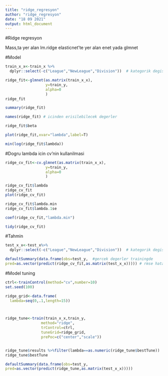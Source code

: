 ```yaml
---
title: "ridge_regresyon"
author: "ridge_regresyon"
date: "18 09 2021"
output: html_document
---
```


#Ridge regresyon

Mass,ta yer alan lm.ridge elasticnet'te yer alan enet yada glmnet

#Model

```r

train_x_x<-train_x %>% 
  dplyr::select(-c("League","NewLeague","Division"))  # kategorik degiskenleri cikarttik

ridge_fit<-glmnet(as.matrix(train_x_x),
                  y=train_y,
                  alpha=0
                  )
ridge_fit

summary(ridge_fit)

names(ridge_fit) # icinden erisilebilecek degerler

ridge_fit$beta

plot(ridge_fit,xvar="lambda",label=T)

min(log(ridge_fit$lambda))

```

#Dogru lambda icin cv'nin kullanilmasi

```r
ridge_cv_fit<-cv.glmnet(as.matrix(train_x_x),
                  y=train_y,
                  alpha=0
                  )

ridge_cv_fit$lambda
ridge_cv_fit
plot(ridge_cv_fit)

ridge_cv_fit$lambda.min
ridge_cv_fit$lambda.1se

coef(ridge_cv_fit,"lambda.min")

tidy(ridge_cv_fit)

```
#Tahmin

```r
test_x_x<-test_x%>%
  dplyr::select(-c("League","NewLeague","Division"))  # kategorik degiskenleri cikarttik

defaultSummary(data.frame(obs=test_y,  #gercek degerler trainingde
pred=as.vector(predict(ridge_cv_fit,as.matrix(test_x_x))))) # rmse hata kareler ortalamasının karekökü,mae mutlak hata ortalaması,r squared r kare degeri
```
#Model tuning

```r

ctrl<-trainControl(method="cv",number=10)
set.seed(100)

ridge_grid<-data.frame(
  lambda=seq(0,.1,length=15))



ridge_tune<-train(train_x_x,train_y,
                method="ridge",
                trControl=ctrl,
                tuneGrid=ridge_grid,
                prePoc=c("center","scale"))


ridge_tune$results %>%filter(lambda==as.numeric(ridge_tune$bestTune))
ridge_tune$bestTune

defaultSummary(data.frame(obs=test_y,  
pred=as.vector(predict(ridge_tune,as.matrix(test_x_x)))))








```








